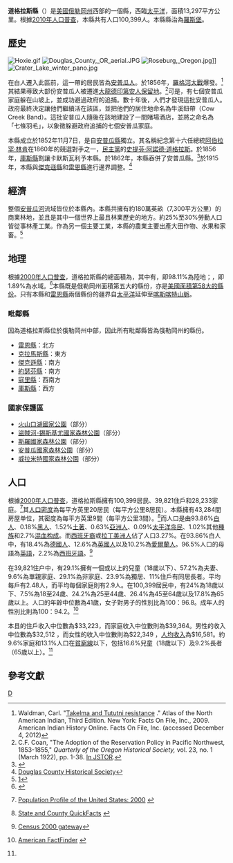 {{Otheruses|道格拉斯縣|subject=美國俄勒岡州的一個縣|other=同名的縣}}
{{Infobox U.S. County|
 county  = 道格拉斯縣 |
 state = 奧勒岡州 |
 en county  = Douglas County |
 en state = Oregon |
 seal =  |
 map = Map_of_Oregon_highlighting_Douglas_County.svg |
 map size = 225 |
 founded = 1852年1月7日 |
 seat = [[羅斯堡_(俄勒岡州)|羅斯堡]] | 
 area = {{convert|5134|sqmi|km2}} |
 area land = {{convert|5037|sqmi}}| 
 area water ={{convert|97|sqmi}}|
 area percentage = 1.89% |
 census yr = 2010 |
 pop = 107,667 |
 density =8 |
 web = www.co.douglas.or.us |
|}}
'''道格拉斯縣'''（{{lang en|'''Douglas County'''}}）是[[美國|美國]][[俄勒岡州|俄勒岡州]]西部的一個縣，西臨[[太平洋|太平洋]]，面積13,297平方公里。根據[[美國2010年人口普查|2010年人口普查]]，本縣共有人口100,399人。本縣縣治為[[羅斯堡_(俄勒岡州)|羅斯堡]]。{{GR|6}}

==歷史==
[[File:Hoxie.gif|thumb]]
[[File:Douglas_County,_OR_aerial.JPG|left]]
[[File:Roseburg,_Oregon.jpg|left]]]]
[[File:Crater_Lake_winter_pano.jpg|left]]

在白人遷入此區前，這一帶的居民皆為[[安普瓜人|安普瓜人]]。於1856年，[[羅格河大戰|羅格河大戰]]爆發。<ref>Waldman, Carl. "[http://www.fofweb.com/History/HistRefMain.asp?iPin=ind5451&SID=2&DatabaseName=American+Indian+History+Online&InputText=%22Takelma+and+Tututni+resistance%22&SearchStyle=&dTitle=Takelma+and+Tututni+resistance&TabRecordType=All+Records&BioCountPass=0&SubCountPass=1&DocCountPass=0&ImgCountPass=0&MapCountPass=0&FedCountPass=&MedCountPass=0&NewsCountPass=0&RecPosition=1&AmericanData=&WomenData=&AFHCData=&IndianData=Set&WorldData=&AncientData=&GovernmentData= Takelma and Tututni resistance] {{webarchive|url=https://web.archive.org/web/20160304194900/http://www.fofweb.com/History/HistRefMain.asp?iPin=ind5451&SID=2&DatabaseName=American+Indian+History+Online&InputText=%22Takelma+and+Tututni+resistance%22&SearchStyle=&dTitle=Takelma+and+Tututni+resistance&TabRecordType=All+Records&BioCountPass=0&SubCountPass=1&DocCountPass=0&ImgCountPass=0&MapCountPass=0&FedCountPass=&MedCountPass=0&NewsCountPass=0&RecPosition=1&AmericanData=&WomenData=&AFHCData=&IndianData=Set&WorldData=&AncientData=&GovernmentData= |date=2016-03-04 }}." Atlas of the North American Indian, Third Edition. New York: Facts On File, Inc., 2009. American Indian History Online. Facts On File, Inc. (accessed December 4, 2012)</ref>其結果導致大部份安普瓜人被遷進[[大龍德社區|大龍德印第安人保留地]]。<ref>C.F. Coan, "The Adoption of the Reservation Policy in Pacific Northwest, 1853-1855," ''Quarterly of the Oregon Historical Society,'' vol. 23, no. 1 (March 1922), pp. 1-38. [http://www.jstor.org/stable/20610197 In JSTOR].</ref>可是，有七個安普瓜家庭躲在山坡上，並成功避過政府的追捕。數十年後，人們才發現這批安普瓜人。政府最終決定讓他們繼續活在該區，並把他們的居住地命名為牛溪鈕帶（Cow Creek Band）。這批安普瓜人隨後在該地建設了一間賭場酒店，並將之命名為「七條羽毛」，以象徵躲避政府追捕的七個安普瓜家庭。

本縣成立於1852年11月7日，是自[[安普瓜縣_(俄勒岡州)|安普瓜縣]]獨立。其名稱紀念第十六任總統[[阿伯拉罕·林肯|阿伯拉罕·林肯]]在1860年的競選對手之一，[[民主黨_(美國)|民主黨]]的[[史提芬·阿諾德·道格拉斯|史提芬·阿諾德·道格拉斯]]。{{GR|3}}於1856年，[[庫斯縣_(俄勒岡州)|庫斯縣]]割讓卡默斯瓦利予本縣。於1862年，本縣吞併了安普瓜縣。<ref name=bench>{{cite book|coauthors=Charles Erskine Scott Wood|last=Colmer|first=Montagu|title=History of the Bench and Bar of Oregon|publisher=Historical Pub. Co. 
|url=http://www.archive.org/stream/historyofbenchba00histrich/historyofbenchba00histrich_djvu.txt|year=1910|page=13}}</ref>於1915年，本縣與[[傑克遜縣_(俄勒岡州)|傑克遜縣]]和[[雷恩縣_(俄勒岡州)|雷恩縣]]進行邊界調整。<ref>[http://www.douglascountyhistoricalsociety.org/ Douglas County Historical Society]</ref>

==經濟==
整個[[安普瓜河|安普瓜河]]流域皆位於本縣內。本縣共擁有約180萬英畝（7,300平方公里）的商業林地，並且是其中一個世界上最且林業歷史的地方。約25%至30%勞動人口皆從事林產工業。作為另一個主要工業，本縣的農業主要出產大田作物、水果和家畜。<ref>[http://darkwing.uoregon.edu/~ecostudy/elp/illegaldumps/DouglasCounty.htm]</ref>

==地理==
根據[[2000年美国人口普查|2000年人口普查]]，道格拉斯縣的總面積為{{convert|5134|sqmi}}，其中有{{convert|5037|sqmi}}，即98.11%為陸地；{{convert|97|sqmi}}，即1.89%為水域。<ref>{{cite web
  |url=http://www.census.gov/tiger/tms/gazetteer/county2k.txt
  |title=Census 2000 U.S. Gazetteer Files: Counties
  |publisher=United States Census
  |accessdate=2011-02-13
  |archive-url=https://www.webcitation.org/68EB8WXmf?url=http://www.census.gov/tiger/tms/gazetteer/county2k.txt
  |archive-date=2012-06-06
  |dead-url=yes
  }}</ref>本縣既是俄勒岡州面積第五大的縣份，亦是[[美國面積最大縣份列表|美國面積第58大的縣份]]。只有本縣和[[雷恩縣_(俄勒岡州)|雷恩縣]]兩個縣份的疆界自[[太平洋|太平洋]]延伸至[[喀斯喀特山脈|喀斯喀特山脈]]。

===毗鄰縣===
因為道格拉斯縣位於俄勒岡州中部，因此所有毗鄰縣皆為俄勒岡州的縣份。
* [[雷恩縣_(俄勒岡州)|雷恩縣]]：北方
* [[克拉馬斯縣|克拉馬斯縣]]：東方
* [[傑克遜縣_(俄勒岡州)|傑克遜縣]]：南方
* [[約瑟芬縣|約瑟芬縣]]：南方
* [[寇里縣_(俄勒岡州)|寇里縣]]：西南方
* [[庫斯縣_(俄勒岡州)|庫斯縣]]：西方

===國家保護區===
* [[火山口湖國家公園|火山口湖國家公園]]（部分）
* [[盜賊河-錫斯基尤國家森林公園|盜賊河-錫斯基尤國家森林公園]]（部分）
* [[斯羅國家森林公園|斯羅國家森林公園]]（部分）
* [[安普瓜國家森林公園|安普瓜國家森林公園]]（部分）
* [[威拉米特國家森林公園|威拉米特國家森林公園]]（部分）

==人口==
{{USCensusPop
|1860= 3203
|1870= 6066
|1880= 9596
|1890= 11864
|1900= 14565
|1910= 19674
|1920= 21332
|1930= 21965
|1940= 25728
|1950= 54549
|1960= 68458
|1970= 71743
|1980= 93748
|1990= 94649
|2000= 100399
|2010= 107667
| footnote=<ref>{{cite web|url=http://www.census.gov/population/www/censusdata/cencounts/files/ca190090.txt|title=1900-1990 census data|publisher=United States Census Bureau|accessdate=2013-05-06}}</ref><ref>{{cite web|url=http://factfinder2.census.gov |title=American FactFinder |publisher=Factfinder2.census.gov |date= |accessdate=2013-02-16}}</ref><ref>{{cite web|url=http://mapserver.lib.virginia.edu/ |title=University of Virginia Library |publisher=Mapserver.lib.virginia.edu |date= |accessdate=2013-02-16}}</ref>
|}}

根據[[2000年美國人口普查|2000年人口普查]]{{GR|2}}，道格拉斯縣擁有100,399居民、39,821住戶和28,233家庭。<ref>{{en}}[http://www.census.gov/population/www/pop-profile/profile2000.html Population Profile of the United States: 2000] {{Wayback|url=http://www.census.gov/population/www/pop-profile/profile2000.html |date=20040113065424 }}</ref>其[[人口密度|人口密度]]為每平方英里20居民（每平方公里8居民）。本縣擁有43,284間房屋单位，其密度為每平方英里9間（每平方公里3間）。<ref>{{en}}[http://quickfacts.census.gov/qfd/ State and County QuickFacts] {{Wayback|url=http://quickfacts.census.gov/qfd/ |date=20040401125638 }}</ref>而人口是由93.86%[[歐裔美國人|白人]]、0.18%[[非裔美國人|黑人]]、1.52%[[美國土著|土著]]、0.63%[[亞裔美國人|亞洲人]]、0.09%[[太平洋岛民|太平洋岛民]]、1.02%其他[[種族|種族]]和2.7%[[混血|混血]][[种族构成|构成]]。而[[西班牙裔美国人|西班牙裔]]或[[拉丁美洲人|拉丁美洲人]]佔了人口3.27%。在93.86%白人中，有18.4%為[[德國人|德國人]]、12.6%為[[英國人|英國人]]以及10.2%為[[愛爾蘭人|愛爾蘭人]]。96.5%人口的母語為[[英語|英語]]，2.2%為[[西班牙語|西班牙語]]。<ref>{{en}}[http://www.census.gov/main/www/cen2000.html Census 2000 gateway]</ref>

在39,821住户中，有29.1%擁有一個或以上的兒童（18歲以下）、57.2%為夫妻、9.6%為單親家庭、29.1%為非家庭、23.9%為獨居、11%住戶有同居長者。平均每戶有2.48人，而平均每個家庭則有2.9人。在100,399居民中，有24%為18歲以下、7.5%為18至24歲、24.2%為25至44歲、26.4%為45至64歲以及17.8%為65歲以上。人口的年齡中位數為41歲，女子對男子的性別比為100：96.8。成年人的性別比則為100：94.2。<ref name="Census">{{en}}[http://factfinder.census.gov American FactFinder] {{Webarchive|url=https://archive.today/20200212063637/http://factfinder.census.gov/ |date=2020-02-12 }}</ref>

本县的住戶收入中位數為$33,223，而家庭收入中位數則為$39,364。男性的收入中位數為$32,512 ，而女性的收入中位數則為$22,349 ，[[人均收入|人均收入]]為$16,581。約9.6%家庭和13.1%人口在[[貧窮線|貧窮線]]以下，包括16.6%兒童（18歲以下）及9.2%長者（65歲以上）。<ref name="Census"/>

==參考文獻==
{{reflist|2}}

[[Category:俄勒冈州行政区划|D]]